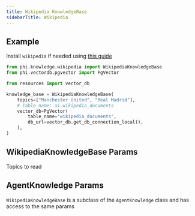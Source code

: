 ```yaml
---
title: Wikipedia KnowledgeBase
sidebarTitle: Wikipedia
---
```


## Example

<Note>

Install `wikipedia` if needed using [this guide](/how-to/install)

</Note>

```python knowledge_base.py
from phi.knowledge.wikipedia import WikipediaKnowledgeBase
from phi.vectordb.pgvector import PgVector

from resources import vector_db

knowledge_base = WikipediaKnowledgeBase(
    topics=["Manchester United", "Real Madrid"],
    # Table name: ai.wikipedia_documents
    vector_db=PgVector(
        table_name="wikipedia_documents",
        db_url=vector_db.get_db_connection_local(),
    ),
)
```

## WikipediaKnowledgeBase Params

<ResponseField name="topics" type="List[str]">
  Topics to read
</ResponseField>

## AgentKnowledge Params

`WikipediaKnowledgeBase` is a subclass of the `AgentKnowledge` class and has access to the same params

<Snippet file="kb-base-reference.mdx" />
